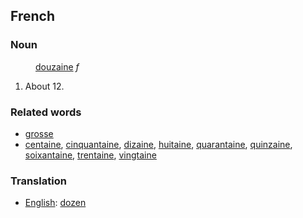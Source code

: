 ==French==
===Noun===
:[[douzaine]] ''f''
#About 12.
===Related words===
*[[grosse]]
*[[centaine]], [[cinquantaine]], [[dizaine]], [[huitaine]], [[quarantaine]], [[quinzaine]], [[soixantaine]], [[trentaine]], [[vingtaine]]
===Translation===
*[[English]]: [[dozen]]